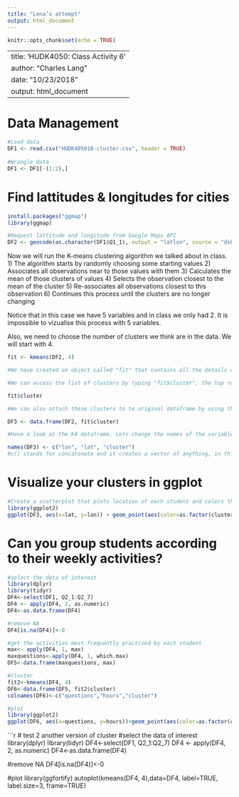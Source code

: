 ```yaml
---
title: "Lena’s attempt"
output: html_document
---
```


```r
knitr::opts_chunk$set(echo = TRUE)
```

---
title: 'HUDK4050: Class Activity 6'
author: "Charles Lang"
date: "10/23/2018"
output: html_document
---
# Data Management
```r
#Load data
DF1 <- read.csv("HUDK405018-cluster.csv", header = TRUE)
  
#Wrangle data
DF1 <- DF1[-(1:2),]  
```

# Find lattitudes & longitudes for cities
```r
install.packages("ggmap")
library(ggmap)

#Request lattitude and longitude from Google Maps API
DF2 <- geocode(as.character(DF1$Q1_1), output = "latlon", source = "dsk")
```

Now we will run the K-means clustering algorithm we talked about in class. 
1) The algorithm starts by randomly choosing some starting values 
2) Associates all observations near to those values with them
3) Calculates the mean of those clusters of values
4) Selects the observation closest to the mean of the cluster
5) Re-associates all observations closest to this observation
6) Continues this process until the clusters are no longer changing

Notice that in this case we have 5 variables and in class we only had 2. It is impossible to vizualise this process with 5 variables.

Also, we need to choose the number of clusters we think are in the data. We will start with 4.

```r

fit <- kmeans(DF2, 4) 

#We have created an object called "fit" that contains all the details of our clustering including which observations belong to each cluster.

#We can access the list of clusters by typing "fit$cluster", the top row corresponds to the original order the rows were in. Notice we have deleted some rows.

fit$cluster

#We can also attach these clusters to te original dataframe by using the "data.frame" command to create a new data frame called K4.

DF3 <- data.frame(DF2, fit$cluster)

#Have a look at the K4 dataframe. Lets change the names of the variables to make it more convenient with the names() command.

names(DF3) <- c("lon", "lat", "cluster")
#c() stands for concatonate and it creates a vector of anything, in this case a vector of names.

```

# Visualize your clusters in ggplot
```r
#Create a scatterplot that plots location of each student and colors the points according to their cluster 
library(ggplot2)
ggplot(DF3, aes(x=lat, y=lon)) + geom_point(aes(color=as.factor(cluster)))
```

# Can you group students according to their weekly activities?
```r
#select the data of interest
library(dplyr)
library(tidyr)
DF4<-select(DF1, Q2_1:Q2_7)
DF4 <- apply(DF4, 2, as.numeric)
DF4<-as.data.frame(DF4)

#remove NA
DF4[is.na(DF4)]<-0

#get the activities most frequently practised by each student
max<- apply(DF4, 1, max)
maxquestions<-apply(DF4, 1, which.max)
DF5<-data.frame(maxquestions, max)

#cluster
fit2<-kmeans(DF4, 4)
DF6<-data.frame(DF5, fit2$cluster)
colnames(DF6)<-c("questions","hours","cluster")

#plot
library(ggplot2)
ggplot(DF6, aes(x=questions, y=hours))+geom_point(aes(color=as.factor(cluster)))
```

```r
# test 2 another version of cluster
#select the data of interest
library(dplyr)
library(tidyr)
DF4<-select(DF1, Q2_1:Q2_7)
DF4 <- apply(DF4, 2, as.numeric)
DF4<-as.data.frame(DF4)

#remove NA
DF4[is.na(DF4)]<-0


#plot
library(ggfortify)
autoplot(kmeans(DF4, 4),data=DF4, label=TRUE, label.size=3, frame=TRUE)
